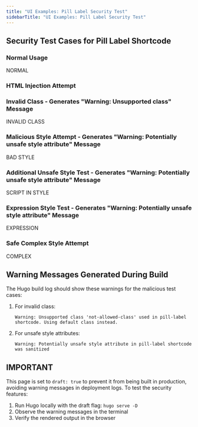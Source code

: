 ```yaml
---
title: "UI Examples: Pill Label Security Test"
sidebarTitle: "UI Examples: Pill Label Security Test"
---
```


## Security Test Cases for Pill Label Shortcode

### Normal Usage
<Badge variant="info">NORMAL</Badge>

### HTML Injection Attempt
<Badge variant="info"><script>alert('XSS')</script></Badge>

### Invalid Class - Generates "Warning: Unsupported class" Message
<Badge variant="info">INVALID CLASS</Badge>

### Malicious Style Attempt - Generates "Warning: Potentially unsafe style attribute" Message
<Badge variant="info">BAD STYLE</Badge>

### Additional Unsafe Style Test - Generates "Warning: Potentially unsafe style attribute" Message
<Badge variant="info">SCRIPT IN STYLE</Badge>

### Expression Style Test - Generates "Warning: Potentially unsafe style attribute" Message
<Badge variant="info">EXPRESSION</Badge>

### Safe Complex Style Attempt
<Badge variant="info">COMPLEX</Badge>

## Warning Messages Generated During Build

The Hugo build log should show these warnings for the malicious test cases:

1. For invalid class: 
   ```
   Warning: Unsupported class 'not-allowed-class' used in pill-label shortcode. Using default class instead.
   ```

2. For unsafe style attributes:
   ```
   Warning: Potentially unsafe style attribute in pill-label shortcode was sanitized
   ```

## IMPORTANT

This page is set to `draft: true` to prevent it from being built in production,
avoiding warning messages in deployment logs. To test the security features:

1. Run Hugo locally with the draft flag: `hugo serve -D`
2. Observe the warning messages in the terminal
3. Verify the rendered output in the browser

